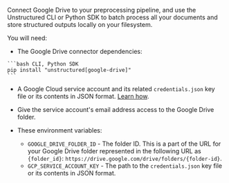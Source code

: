 Connect Google Drive to your preprocessing pipeline, and use the Unstructured CLI or Python SDK to batch process all your documents and store structured outputs locally on your filesystem.

You will need:

- The Google Drive connector dependencies:

<CodeGroup>

    ```bash CLI, Python SDK
    pip install "unstructured[google-drive]"
    ```

</CodeGroup>

- A Google Cloud service account and its related `credentials.json` key file or its contents in JSON format. [Learn how](https://developers.google.com/workspace/guides/create-credentials#service-account).
- Give the service account's email address access to the Google Drive folder.
- These environment variables:

  - `GOOGLE_DRIVE_FOLDER_ID` - The folder ID. This is a part of the URL for your Google Drive folder represented in the following URL as `{folder_id}`: `https://drive.google.com/drive/folders/{folder-id}`.
  - `GCP_SERVICE_ACCOUNT_KEY` - The path to the `credentials.json` key file or its contents in JSON format.

